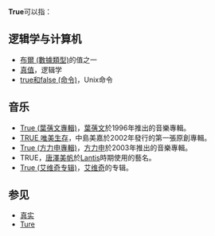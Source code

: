 '''True'''可以指：
{{wiktionary}}

==逻辑学与计算机==
* [[布爾_(數據類型)|布爾 (數據類型)]]的值之一
* [[真值|真值]]，逻辑学
* [[true和false_(命令)|true和false (命令)]]，Unix命令

==音乐==
* [[True_(葉蒨文專輯)|True (葉蒨文專輯)]]，[[葉蒨文|葉蒨文]]於1996年推出的音樂專輯。
* [[TRUE_唯美生存|TRUE 唯美生存]]，中島美嘉於2002年發行的第一張原創專輯。
* [[True_(方力申專輯)|True (方力申專輯)]]，[[方力申|方力申]]於2003年推出的音樂專輯。
* TRUE，[[唐澤美帆|唐澤美帆]]於[[Lantis|Lantis]]時期使用的藝名。
* [[真实_(艾维奇专辑)|True (艾维奇专辑)]]，[[艾维奇|艾维奇]]的专辑。

==参见==
* [[真实|真实]]
* [[Ture|Ture]]

{{消歧义|cat=拉丁字母消歧义}}